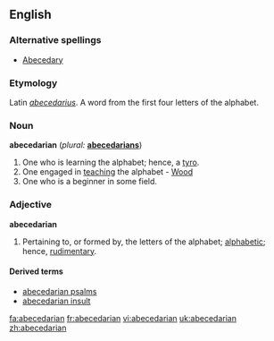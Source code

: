 {{wikisource1911Enc|Abecedarians}}
==English==

===Alternative spellings===
*[[Abecedary]]

===Etymology===
Latin ''[[abecedarius]]''. A word from the first four letters of the alphabet.

===Noun===
'''abecedarian'''  (''plural:'' '''[[abecedarians]]''')
#One who is learning the alphabet; hence, a [[tyro]].
#One engaged in [[teaching]] the alphabet - [[Wood]]
#One who is a beginner in some field.

===Adjective===
'''abecedarian'''
#Pertaining to, or formed by, the letters of the alphabet; [[alphabetic]]; hence, [[rudimentary]].

====Derived terms====
*[[abecedarian psalms]]
*[[abecedarian insult]]

[[fa:abecedarian]]
[[fr:abecedarian]]
[[vi:abecedarian]]
[[uk:abecedarian]]
[[zh:abecedarian]]